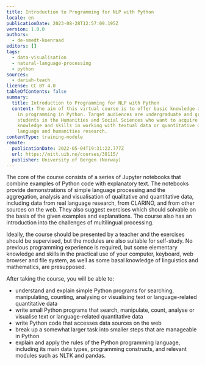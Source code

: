 ```yaml
---
title: Introduction to Programming for NLP with Python
locale: en
publicationDate: 2023-08-28T12:57:09.195Z
version: 1.0.0
authors:
  - de-smedt-koenraad
editors: []
tags:
  - data-visualisation
  - natural-language-processing
  - python
sources:
  - dariah-teach
license: CC BY 4.0
tableOfContents: false
summary:
  title: Introduction to Programming for NLP with Python
  content: The aim of this virtual course is to offer basic knowledge and skills
    in programming in Python. Target audiences are undergraduate and graduate
    students in the Humanities and Social Sciences who want to acquire hands-on
    knowledge and skills in working with textual data or quantitative data in
    language and humanities research.
contentType: training-module
remote:
  publicationDate: 2022-05-04T19:31:22.777Z
  url: https://mitt.uib.no/courses/38115/
  publisher: University of Bergen (Norway)
---
```

The core of the course consists of a series of Jupyter notebooks that combine examples of Python code with explanatory text. The notebooks provide demonstrations of simple language processing and the aggregation, analysis and visualisation of qualitative and quantitative data, including data from real language research, from CLARINO, and from other sources on the web. They also suggest exercises which should solvable on the basis of the given examples and explanations. The course also has an introduction into the challenges of multilingual processing.

Ideally, the course should be presented by a teacher and the exercises should be supervised, but the modules are also suitable for self-study. No previous programming experience is required, but some elementary knowledge and skills in the practical use of your computer, keyboard, web browser and file system, as well as some basal knowledge of linguistics and mathematics, are presupposed.

After taking the course, you will be able to:

* understand and explain simple Python programs for searching, manipulating, counting, analysing or visualising text or language-related quantitative data
* write small Python programs that search, manipulate, count, analyse or visualise text or language-related quantitative data
* write Python code that accesses data sources on the web
* break up a somewhat larger task into smaller steps that are manageable in Python
* explain and apply the rules of the Python programming language, including its main data types, programming constructs, and relevant modules such as NLTK and pandas.
